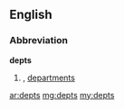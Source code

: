 ==English==

===Abbreviation===
'''depts'''

# {{plural of|dept}}, [[departments]]

[[ar:depts]]
[[mg:depts]]
[[my:depts]]